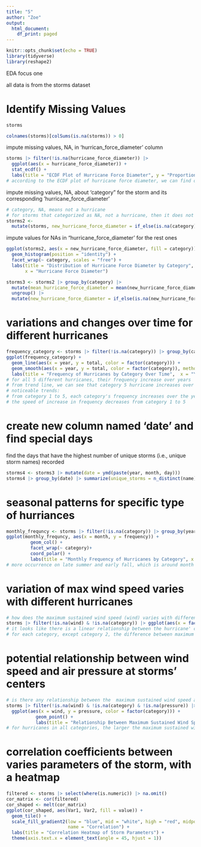 ```yaml
---
title: "5"
author: "Zoe"
output:
  html_document:
    df_print: paged
---
```


```r
knitr::opts_chunk$set(echo = TRUE)
library(tidyverse)
library(reshape2)
```

EDA focus one

all data is from the storms dataset

# Identify Missing Values 

```r
storms
```

```r
colnames(storms)[colSums(is.na(storms)) > 0]
```

impute missing values, NA, in 'hurrican_force_diameter' column

```r
storms |> filter(!is.na(hurricane_force_diameter)) |> 
  ggplot(aes(x = hurricane_force_diameter)) + 
  stat_ecdf() + 
  labs(title = "ECDF Plot of Hurricane Force Diameter", y = "Proportion less than x")
# according to the ECDF plot of hurricane force diameter, we can find out that there are around 78% of hurricanes have a force diameter of 0; as 0 is the most frequent data, I decide to take 0 for imputing the NA values in "hurricane force diameter" column 
```

impute missing values, NA, about 'category" for the storm and its corresponding 'hurricane_force_diameter'

```r
# category, NA, means not a hurricane 
# for storms that categorized as NA, not a hurricane, then it does not have a diameter, then the hurricane_force_diameter for it would be 0
storms2 <- 
  mutate(storms, new_hurricane_force_diameter = if_else(is.na(category) & is.na(hurricane_force_diameter), 0, hurricane_force_diameter))
```

impute values for NAs in "hurricane_force_diameter' for the rest ones 

```r
ggplot(storms2, aes(x = new_hurricane_force_diameter, fill = category)) +
  geom_histogram(position = "identity") +
  facet_wrap(~ category, scales = "free") +
  labs(title = "Distribution of Hurricane Force Diameter by Category", 
       x = "Hurricane Force Diameter")

storms3 <- storms2 |> group_by(category) |> 
  mutate(mean_hurricane_force_diameter = mean(new_hurricane_force_diameter, na.rm = TRUE)) |>
  ungroup() |>
  mutate(new_hurricane_force_diameter = if_else(is.na(new_hurricane_force_diameter) & !is.na(category), mean_hurricane_force_diameter, new_hurricane_force_diameter))
```


# variations and changes over time for different hurricanes 

```r
frequency_category <- storms |> filter(!is.na(category)) |> group_by(category, year) |> summarize(total = n_distinct(name), .groups = 'drop') 
ggplot(frequency_category) + 
  geom_line(aes(x = year, y = total, color = factor(category))) + 
  geom_smooth(aes(x = year, y = total, color = factor(category)), method = "lm", se = FALSE) +
  labs(title = "Frequency of Hurricanes by Category Over Time",  x = "Year", y = "Count", color = "Category")
# for all 5 different hurricanes, their frequency increase over years
# from trend line, we can see that category 5 hurricane increases over years
# noticeable trends: 
# from category 1 to 5, each category's frequency increases over the years; 
# the speed of increase in frequency decreases from category 1 to 5
```



# create new column named 'date' and find special days 

find the days that have the highest number of unique storms (i.e., unique storm names) recorded

```r
storms4 <- storms3 |> mutate(date = ymd(paste(year, month, day)))
storms4 |> group_by(date) |> summarize(unique_storms = n_distinct(name)) |> slice_max(unique_storms)
```


# seasonal patterns for specific type of hurriances

```r
monthly_frequncy <- storms |> filter(!is.na(category)) |> group_by(year, month, category) |> summarize(frequency = n(), .groups = 'drop')
ggplot(monthly_frequncy, aes(x = month, y = frequency)) + 
         geom_col() + 
         facet_wrap(~ category)+
         coord_polar() +
         labs(title = "Monthly Frequency of Hurricanes by Category", x = "Month", y = "Frequency", color = "Category")
# more occurrence on late summer and early fall, which is around month 9, especially for hurricanes category 1, 2, 3, 4
```


# variation of max wind speed varies with different hurricanes 

```r
# how does the maximum sustained wind speed (wind) varies with different category hurricane 
storms |> filter(!is.na(wind) & !is.na(category)) |> ggplot(aes(x = factor(category), y = wind)) + geom_boxplot() + labs(title = "Wind Speed Variation Across Different Hurricane Categories", x = "Category", y = "Wind Speed (in knots)")
# it looks like there is a linear relationship between the hurricane' category and their maximum sustained wind speed
# for each category, except category 2, the difference between maximum sustained wind speed of median and of 1st quantile is similar to the difference between maximum sustained wind speed of median and of 3rd quantile

```

# potential relationship between wind speed and air pressure at storms' centers 

```r
# is there any relationship between the  maximum sustained wind speed and air pressure at the storm's center for different category hurricane
storms |> filter(!is.na(wind) & !is.na(category) & !is.na(pressure)) |> 
  ggplot(aes(x = wind, y = pressure, color = factor(category))) + 
           geom_point() + 
           labs(title = "Relationship Between Maximum Sustained Wind Speed and Air Pressure", x = "Maximum Sustained Wind Speed (knots)", y = "Air Pressure at Storm's Center (millibars)")
# for hurricanes in all categories, the larger the maximum sustained wind speed is. the smaller the air pressure at the storms center is 
```



# correlation coefficients between varies parameters of the storm, with a heatmap 

```r
filtered <- storms |> select(where(is.numeric)) |> na.omit()
cor_matrix <- cor(filtered)
cor_shaped <- melt(cor_matrix)
ggplot(cor_shaped, aes(Var1, Var2, fill = value)) + 
  geom_tile() + 
  scale_fill_gradient2(low = "blue", mid = "white", high = "red", midpoint = 0,  breaks = c(-1, 0, 1), labels = c("Negative", "No", "Positive"),
                       name = "Correlation") + 
  labs(title = "Correlation Heatmap of Storm Parameters") +
  theme(axis.text.x = element_text(angle = 45, hjust = 1))
```


